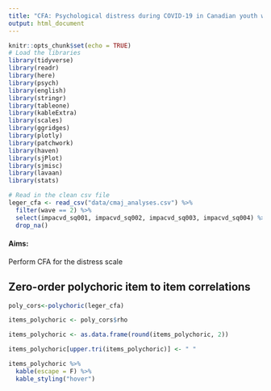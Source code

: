 ```yaml
---
title: "CFA: Psychological distress during COVID-19 in Canadian youth with chronic health conditions and health peers"
output: html_document
---
```


```r
knitr::opts_chunk$set(echo = TRUE)
# Load the libraries
library(tidyverse)
library(readr)
library(here)
library(psych)
library(english)
library(stringr)
library(tableone)
library(kableExtra)
library(scales)
library(ggridges)
library(plotly)
library(patchwork)
library(haven)
library(sjPlot)
library(sjmisc)
library(lavaan)
library(stats)
```

```r
# Read in the clean csv file
leger_cfa <- read_csv("data/cmaj_analyses.csv") %>%
  filter(wave == 2) %>%
  select(impacvd_sq001, impacvd_sq002, impacvd_sq003, impacvd_sq004) %>%
  drop_na()

```

#### Aims:
Perform CFA for the distress scale

## Zero-order polychoric item to item correlations
```r
poly_cors<-polychoric(leger_cfa)

items_polychoric <- poly_cors$rho

items_polychoric <- as.data.frame(round(items_polychoric, 2)) 

items_polychoric[upper.tri(items_polychoric)] <- " "

items_polychoric %>%
  kable(escape = F) %>%
  kable_styling("hover")
```


